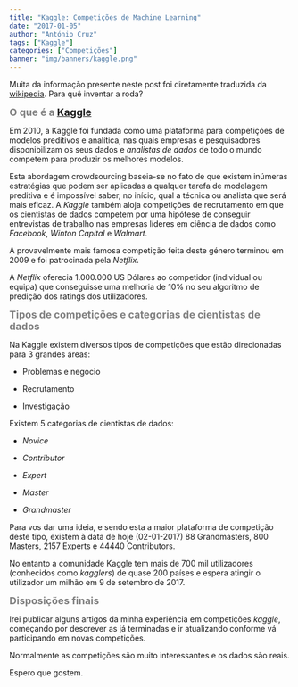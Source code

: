 ```yaml
---
title: "Kaggle: Competições de Machine Learning"
date: "2017-01-05"
author: "António Cruz"
tags: ["Kaggle"]
categories: ["Competições"]
banner: "img/banners/kaggle.png"
---
```


Muita da informação presente neste post foi diretamente traduzida da [wikipedia](https://en.wikipedia.org/wiki/Kaggle). Para quê inventar a roda?

<font size="4" color="grey"> <b> O que é a [Kaggle](https://www.kaggle.com/)  </b></font>

Em 2010, a Kaggle foi fundada como uma plataforma para competições de modelos preditivos e analítica, nas quais empresas e pesquisadores disponibilizam os seus dados e _analistas de dados_ de todo o mundo competem para produzir os melhores modelos. 

Esta abordagem crowdsourcing baseia-se no fato de que existem inúmeras estratégias que podem ser aplicadas a qualquer tarefa de modelagem preditiva e é impossível saber, no início, qual a técnica ou analista que será mais eficaz. A _Kaggle_ também aloja competições de recrutamento em que os cientistas de dados competem por uma hipótese de conseguir entrevistas de trabalho nas empresas líderes em ciência de dados como _Facebook_, _Winton Capital_ e _Walmart_.

A provavelmente mais famosa competição feita deste género terminou em 2009 e foi patrocinada pela _Netflix_.

A _Netflix_ oferecia 1.000.000 US Dólares ao competidor (individual ou equipa) que conseguisse uma melhoria de 10% no seu algoritmo de predição dos ratings dos utilizadores.

<font size="4" color="grey"> <b> Tipos de competições e categorias de cientistas de dados </b></font>

Na Kaggle existem diversos tipos de competições que estão direcionadas para 3 grandes áreas:

* Problemas e negocio

* Recrutamento

* Investigação

Existem 5 categorias de cientistas de dados:

* _Novice_

* _Contributor_

* _Expert_

* _Master_

* _Grandmaster_

Para vos dar uma ideia, e sendo esta a maior plataforma de competição deste tipo, existem à data de hoje (02-01-2017) 88 Grandmasters, 800 Masters, 2157 Experts e 44440 Contributors.

No entanto a comunidade Kaggle tem mais de 700 mil utilizadores (conhecidos como _kagglers_) de quase 200 países e espera atingir o utilizador um milhão em 9 de setembro de 2017.

<font size="4" color="grey"> <b> Disposições finais </b></font>

Irei publicar alguns artigos da minha experiência em competições _kaggle_, começando por descrever as já terminadas e ir atualizando conforme vá participando em novas competições.

Normalmente as competições são muito interessantes e os dados são reais.

Espero que gostem.


